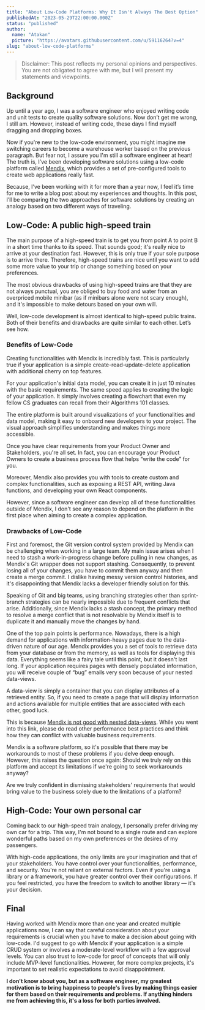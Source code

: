 ```yaml
---
title: "About Low-Code Platforms: Why It Isn't Always The Best Option"
publishedAt: "2023-05-29T22:00:00.000Z"
status: "published"
author:
  name: "Atakan"
  picture: "https://avatars.githubusercontent.com/u/59116264?v=4"
slug: "about-low-code-platforms"
---
```


> Disclaimer: This post reflects my personal opinions and perspectives. You are not obligated to agree with me, but I will present my statements and viewpoints.

## Background

Up until a year ago, I was a software engineer who enjoyed writing code and unit tests to create quality software solutions. Now don’t get me wrong, I still am. However, instead of writing code, these days I find myself dragging and dropping boxes.

Now if you're new to the low-code environment, you might imagine me switching careers to become a warehouse worker based on the previous paragraph. But fear not, I assure you I'm still a software engineer at heart! The truth is, I’ve been developing software solutions using a low-code platform called [Mendix](https://mendix.com/), which provides a set of pre-configured tools to create web applications really fast.

Because, I’ve been working with it for more than a year now, I feel it’s time for me to write a blog post about my experiences and thoughts. In this post, I’ll be comparing the two approaches for software solutions by creating an analogy based on two different ways of traveling.

## Low-Code: A public high-speed train

The main purpose of a high-speed train is to get you from point A to point B in a short time thanks to its speed. That sounds good; it's really nice to arrive at your destination fast. However, this is only true if your sole purpose is to arrive there. Therefore, high-speed trains are nice until you want to add some more value to your trip or change something based on your preferences.

The most obvious drawbacks of using high-speed trains are that they are not always punctual, you are obliged to buy food and water from an overpriced mobile minibar (as if minibars alone were not scary enough), and it's impossible to make detours based on your own will.

Well, low-code development is almost identical to high-speed public trains. Both of their benefits and drawbacks are quite similar to each other. Let’s see how.

### Benefits of Low-Code

Creating functionalities with Mendix is incredibly fast. This is particularly true if your application is a simple create-read-update-delete application with additional cherry on top features.

For your application's initial data model, you can create it in just 10 minutes with the basic requirements. The same speed applies to creating the logic of your application. It simply involves creating a flowchart that even my fellow CS graduates can recall from their Algorithms 101 classes.

The entire platform is built around visualizations of your functionalities and data model, making it easy to onboard new developers to your project. The visual approach simplifies understanding and makes things more accessible.

Once you have clear requirements from your Product Owner and Stakeholders, you're all set. In fact, you can encourage your Product Owners to create a business process flow that helps “write the code” for you.

Moreover, Mendix also provides you with tools to create custom and complex functionalities, such as exposing a REST API, writing Java functions, and developing your own React components.

However, since a software engineer can develop all of these functionalities outside of Mendix, I don't see any reason to depend on the platform in the first place when aiming to create a complex application.

### Drawbacks of Low-Code

First and foremost, the Git version control system provided by Mendix can be challenging when working in a large team. My main issue arises when I need to stash a work-in-progress change before pulling in new changes, as Mendix's Git wrapper does not support stashing. Consequently, to prevent losing all of your changes, you have to commit them anyway and then create a merge commit. I dislike having messy version control histories, and it's disappointing that Mendix lacks a developer friendly solution for this.

Speaking of Git and big teams, using branching strategies other than sprint-branch strategies can be nearly impossible due to frequent conflicts that arise. Additionally, since Mendix lacks a stash concept, the primary method to resolve a merge conflict that is not resolvable by Mendix itself is to duplicate it and manually move the changes by hand.

One of the top pain points is performance. Nowadays, there is a high demand for applications with information-heavy pages due to the data-driven nature of our age. Mendix provides you a set of tools to retrieve data from your database or from the memory, as well as tools for displaying this data. Everything seems like a fairy tale until this point, but it doesn't last long. If your application requires pages with densely populated information, you will receive couple of “bug” emails very soon because of your nested data-views.

A data-view is simply a container that you can display attributes of a retrieved entity. So, if you need to create a page that will display information and actions available for multiple entities that are associated with each other, good luck.

This is because [Mendix is not good with nested data-views](https://docs.mendix.com/refguide/performance-best-practices/#mxp011). While you went into this link, please do read other performance best practices and think how they can conflict with valuable business requirements.

Mendix is a software platform, so it's possible that there may be workarounds to most of these problems if you delve deep enough. However, this raises the question once again: Should we truly rely on this platform and accept its limitations if we're going to seek workarounds anyway?

Are we truly confident in dismissing stakeholders' requirements that would bring value to the business solely due to the limitations of a platform?

## High-Code: Your own personal car

Coming back to our high-speed train analogy, I personally prefer driving my own car for a trip. This way, I'm not bound to a single route and can explore wonderful paths based on my own preferences or the desires of my passengers.

With high-code applications, the only limits are your imagination and that of your stakeholders. You have control over your functionalities, performance, and security. You're not reliant on external factors. Even if you're using a library or a framework, you have greater control over their configurations. If you feel restricted, you have the freedom to switch to another library — it's your decision.

## Final

Having worked with Mendix more than one year and created multiple applications now, I can say that careful consideration about your requirements is crucial when you have to make a decision about going with low-code. I'd suggest to go with Mendix if your application is a simple CRUD system or involves a moderate-level workflow with a few approval levels. You can also trust to low-code for proof of concepts that will only include MVP-level functionalities. However, for more complex projects, it's important to set realistic expectations to avoid disappointment.

**I don't know about you, but as a software engineer, my greatest motivation is to bring happiness to people's lives by making things easier for them based on their requirements and problems. If anything hinders me from achieving this, it's a loss for both parties involved.**